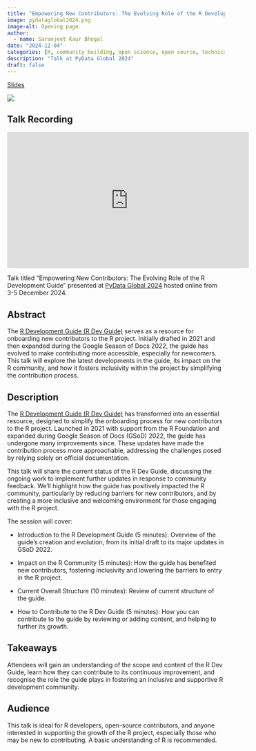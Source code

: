 ```yaml
---
title: "Empowering New Contributors: The Evolving Role of the R Development Guide"
image: pydataglobal2024.png
image-alt: Opening page
author:
  - name: Saranjeet Kaur Bhogal
date: "2024-12-04"
categories: [R, community building, open science, open source, technical writing]
description: "Talk at PyData Global 2024"
draft: false
---
```


[Slides](https://zenodo.org/records/14274720)

[![](pydataglobal2024.png)](https://zenodo.org/records/14274720)

## Talk Recording

<iframe width="560" height="315" src="https://www.youtube.com/embed/l5BwwvQlwG0?si=UHGq9dlE_Kb6Zq6d" title="YouTube video player" frameborder="0" allow="accelerometer; autoplay; clipboard-write; encrypted-media; gyroscope; picture-in-picture; web-share" referrerpolicy="strict-origin-when-cross-origin" allowfullscreen>

</iframe>

Talk titled "Empowering New Contributors: The Evolving Role of the R Development Guide" presented at [PyData Global 2024](https://pydata.org/global2024) hosted online from 3-5 December 2024.

## **Abstract**

The [R Development Guide (R Dev Guide)](https://contributor.r-project.org/rdevguide/) serves as a resource for onboarding new contributors to the R project. Initially drafted in 2021 and then expanded during the Google Season of Docs 2022, the guide has evolved to make contributing more accessible, especially for newcomers. This talk will explore the latest developments in the guide, its impact on the R community, and how it fosters inclusivity within the project by simplifying the contribution process.

## **Description**

The [R Development Guide (R Dev Guide)](#0) has transformed into an essential resource, designed to simplify the onboarding process for new contributors to the R project. Launched in 2021 with support from the R Foundation and expanded during Google Season of Docs (GSoD) 2022, the guide has undergone many improvements since. These updates have made the contribution process more approachable, addressing the challenges posed by relying solely on official documentation.

This talk will share the current status of the R Dev Guide, discussing the ongoing work to implement further updates in response to community feedback. We'll highlight how the guide has positively impacted the R community, particularly by reducing barriers for new contributors, and by creating a more inclusive and welcoming environment for those engaging with the R project.

The session will cover:

-   Introduction to the R Development Guide (5 minutes): Overview of the guide’s creation and evolution, from its initial draft to its major updates in GSoD 2022.

-   Impact on the R Community (5 minutes): How the guide has benefited new contributors, fostering inclusivity and lowering the barriers to entry in the R project.

-   Current Overall Structure (10 minutes): Review of current structure of the guide.

-   How to Contribute to the R Dev Guide (5 minutes): How you can contribute to the guide by reviewing or adding content, and helping to further its growth.

## Takeaways

Attendees will gain an understanding of the scope and content of the R Dev Guide, learn how they can contribute to its continuous improvement, and recognise the role the guide plays in fostering an inclusive and supportive R development community.

## Audience

This talk is ideal for R developers, open-source contributors, and anyone interested in supporting the growth of the R project, especially those who may be new to contributing. A basic understanding of R is recommended.
